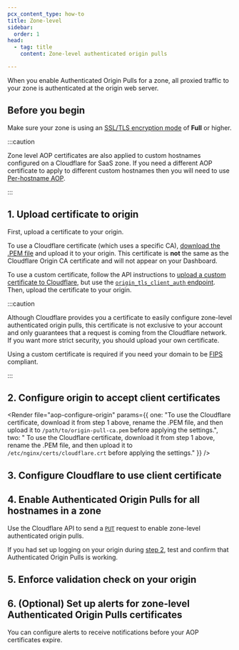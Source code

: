```yaml
---
pcx_content_type: how-to
title: Zone-level
sidebar:
  order: 1
head:
  - tag: title
    content: Zone-level authenticated origin pulls

---
```



When you enable Authenticated Origin Pulls for a zone, all proxied traffic to your zone is authenticated at the origin web server.

## Before you begin

Make sure your zone is using an [SSL/TLS encryption mode](/ssl/origin-configuration/ssl-modes/) of **Full** or higher.

:::caution

Zone level AOP certificates are also applied to custom hostnames configured on a Cloudflare for SaaS zone. 
If you need a different AOP certificate to apply to different custom hostnames then you will need to use [Per-hostname AOP](/ssl/origin-configuration/authenticated-origin-pull/set-up/per-hostname/).

:::

## 1. Upload certificate to origin

First, upload a certificate to your origin.

To use a Cloudflare certificate (which uses a specific CA), [download the .PEM file](/ssl/static/authenticated_origin_pull_ca.pem) and upload it to your origin. This certificate is **not** the same as the Cloudflare Origin CA certificate and will not appear on your Dashboard.

To use a custom certificate, follow the API instructions to [upload a custom certificate to Cloudflare](/ssl/edge-certificates/custom-certificates/uploading/#upload-a-custom-certificate), but use the [`origin_tls_client_auth` endpoint](/api/operations/zone-level-authenticated-origin-pulls-upload-certificate). Then, upload the certificate to your origin.

:::caution


Although Cloudflare provides you a certificate to easily configure zone-level authenticated origin pulls, this certificate is not exclusive to your account and only guarantees that a request is coming from the Cloudflare network. If you want more strict security, you should upload your own certificate.

Using a custom certificate is required if you need your domain to be [FIPS](https://en.wikipedia.org/wiki/Federal_Information_Processing_Standards) compliant.


:::

## 2. Configure origin to accept client certificates

<Render file="aop-configure-origin" params={{ one: "To use the Cloudflare certificate, download it from step 1 above, rename the .PEM file, and then upload it to `/path/to/origin-pull-ca.pem` before applying the settings.", two: " To use the Cloudflare certificate, download it from step 1 above, rename the .PEM file, and then upload it to `/etc/nginx/certs/cloudflare.crt` before applying the settings." }} />

## 3. Configure Cloudflare to use client certificate

<Render file="aop-enable-feature" />

## 4. Enable Authenticated Origin Pulls for all hostnames in a zone

Use the Cloudflare API to send a [`PUT`](/api/operations/zone-level-authenticated-origin-pulls-set-enablement-for-zone) request to enable zone-level authenticated origin pulls.

If you had set up logging on your origin during [step 2](#2-configure-origin-to-accept-client-certificates), test and confirm that Authenticated Origin Pulls is working.

## 5. Enforce validation check on your origin

<Render file="aop-enforce-validation" />

## 6. (Optional) Set up alerts for zone-level Authenticated Origin Pulls certificates

You can configure alerts to receive notifications before your AOP certificates expire.

<AvailableNotifications product="SSL/TLS" notificationFilter="Zone-level Authenticated Origin Pulls Certificate Expiration Alert" />

<Render file="get-started" product="notifications" />
